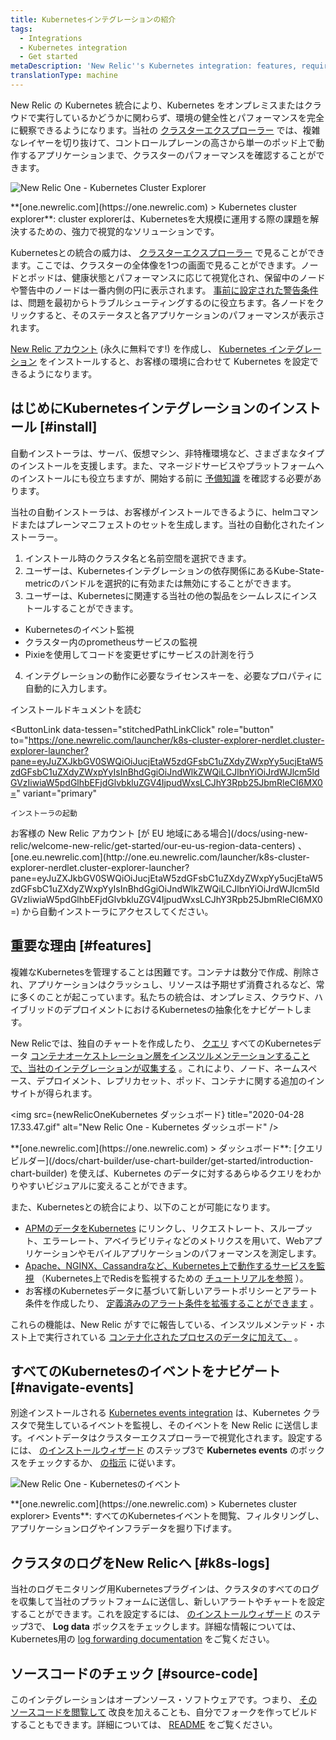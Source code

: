 ```yaml
---
title: Kubernetesインテグレーションの紹介
tags:
  - Integrations
  - Kubernetes integration
  - Get started
metaDescription: 'New Relic''s Kubernetes integration: features, requirements, and getting started.'
translationType: machine
---
```





New Relic の Kubernetes 統合により、Kubernetes をオンプレミスまたはクラウドで実行しているかどうかに関わらず、環境の健全性とパフォーマンスを完全に観察できるようになります。当社の [クラスターエクスプローラー](/docs/integrations/kubernetes-integration/cluster-explorer/kubernetes-cluster-explorer) では、複雑なレイヤーを切り抜けて、コントロールプレーンの高さから単一のポッド上で動作するアプリケーションまで、クラスターのパフォーマンスを確認することができます。

<img
  src={newRelicOneKubernetesClusterExplorer}
  title="2020-04-28 17.26.02.gif"
  alt="New Relic One - Kubernetes Cluster Explorer"
/>

<figcaption>
  **[one.newrelic.com](https://one.newrelic.com) > Kubernetes cluster explorer**: cluster explorerは、Kubernetesを大規模に運用する際の課題を解決するための、強力で視覚的なソリューションです。
</figcaption>

Kubernetesとの統合の威力は、 [クラスターエクスプローラー](/docs/integrations/kubernetes-integration/cluster-explorer/kubernetes-cluster-explorer) で見ることができます。ここでは、クラスターの全体像を1つの画面で見ることができます。ノードとポッドは、健康状態とパフォーマンスに応じて視覚化され、保留中のノードや警告中のノードは一番内側の円に表示されます。 [事前に設定された警告条件](/docs/integrations/kubernetes-integration/kubernetes-events/kubernetes-integration-predefined-alert-policy) は、問題を最初からトラブルシューティングするのに役立ちます。各ノードをクリックすると、そのステータスと各アプリケーションのパフォーマンスが表示されます。

[New Relic アカウント](https://newrelic.com/signup) (永久に無料です!) を作成し、 [Kubernetes インテグレーション](/docs/kubernetes-pixie/kubernetes-integration/installation/kubernetes-integration-install-configure/) をインストールすると、お客様の環境に合わせて Kubernetes を設定できるようになります。

## はじめにKubernetesインテグレーションのインストール [#install]

自動インストーラは、サーバ、仮想マシン、非特権環境など、さまざまなタイプのインストールを支援します。また、マネージドサービスやプラットフォームへのインストールにも役立ちますが、開始する前に [予備知識](/docs/integrations/kubernetes-integration/installation/kubernetes-installation-configuration#cloud-platforms) を確認する必要があります。

当社の自動インストーラは、お客様がインストールできるように、helmコマンドまたはプレーンマニフェストのセットを生成します。当社の自動化されたインストーラー。

1. インストール時のクラスタ名と名前空間を選択できます。
2. ユーザーは、Kubernetesインテグレーションの依存関係にあるKube-State-metricのバンドルを選択的に有効または無効にすることができます。
3. ユーザーは、Kubernetesに関連する当社の他の製品をシームレスにインストールすることができます。

* Kubernetesのイベント監視
* クラスター内のprometheusサービスの監視
* Pixieを使用してコードを変更せずにサービスの計測を行う

4. インテグレーションの動作に必要なライセンスキーを、必要なプロパティに自動的に入力します。

<ButtonGroup>
  <ButtonLink
    role="button"
    to="/docs/integrations/kubernetes-integration/installation/kubernetes-integration-install-configure"
    variant="link"
  >
    インストールドキュメントを読む
  </ButtonLink>

  <ButtonLink
    data-tessen="stitchedPathLinkClick"
    role="button"
    to="https://one.newrelic.com/launcher/k8s-cluster-explorer-nerdlet.cluster-explorer-launcher?pane=eyJuZXJkbGV0SWQiOiJucjEtaW5zdGFsbC1uZXdyZWxpYy5ucjEtaW5zdGFsbC1uZXdyZWxpYyIsInBhdGgiOiJndWlkZWQiLCJlbnYiOiJrdWJlcm5ldGVzIiwiaW5pdGlhbEFjdGlvbkluZGV4IjpudWxsLCJhY3Rpb25JbmRleCI6MX0="
    variant="primary"
  >
    インストーラの起動
  </ButtonLink>
</ButtonGroup>

<Callout variant="tip">
  お客様の New Relic アカウント [が EU 地域にある場合](/docs/using-new-relic/welcome-new-relic/get-started/our-eu-us-region-data-centers) 、 [one.eu.newrelic.com](http://one.eu.newrelic.com/launcher/k8s-cluster-explorer-nerdlet.cluster-explorer-launcher?pane=eyJuZXJkbGV0SWQiOiJucjEtaW5zdGFsbC1uZXdyZWxpYy5ucjEtaW5zdGFsbC1uZXdyZWxpYyIsInBhdGgiOiJndWlkZWQiLCJlbnYiOiJrdWJlcm5ldGVzIiwiaW5pdGlhbEFjdGlvbkluZGV4IjpudWxsLCJhY3Rpb25JbmRleCI6MX0=) から自動インストーラにアクセスしてください。
</Callout>

## 重要な理由 [#features]

複雑なKubernetesを管理することは困難です。コンテナは数分で作成、削除され、アプリケーションはクラッシュし、リソースは予期せず消費されるなど、常に多くのことが起こっています。私たちの統合は、オンプレミス、クラウド、ハイブリッドのデプロイメントにおけるKubernetesの抽象化をナビゲートします。

New Relicでは、独自のチャートを作成したり、 [クエリ](/docs/using-new-relic/data/understand-data/query-new-relic-data) すべてのKubernetesデータ [コンテナオーケストレーション層をインスツルメンテーションすることで、当社のインテグレーションが収集する](/docs/integrations/kubernetes-integration/understand-use-data/find-use-your-kubernetes-data) 。これにより、ノード、ネームスペース、デプロイメント、レプリカセット、ポッド、コンテナに関する追加のインサイトが得られます。

<img
  src={newRelicOneKubernetes ダッシュボード}
  title="2020-04-28 17.33.47.gif"
  alt="New Relic One - Kubernetes ダッシュボード"
/>

<figcaption>
  **[one.newrelic.com](https://one.newrelic.com) > ダッシュボード**: [クエリビルダー](/docs/chart-builder/use-chart-builder/get-started/introduction-chart-builder) を使えば、Kubernetes のデータに対するあらゆるクエリをわかりやすいビジュアルに変えることができます。
</figcaption>

また、Kubernetesとの統合により、以下のことが可能になります。

* [APMのデータをKubernetes](/docs/integrations/kubernetes-integration/link-your-applications/link-your-applications-kubernetes) にリンクし、リクエストレート、スループット、エラーレート、アベイラビリティなどのメトリクスを用いて、Webアプリケーションやモバイルアプリケーションのパフォーマンスを測定します。
* [Apache、NGINX、Cassandraなど、Kubernetes上で動作するサービスを監視](/docs/integrations/kubernetes-integration/link-apps-services/monitor-services-running-kubernetes) （Kubernetes上でRedisを監視するための [チュートリアルを参照](/docs/integrations/kubernetes-integration/link-apps-services/tutorial-monitor-redis-running-kubernetes) ）。
* お客様のKubernetesデータに基づいて新しいアラートポリシーとアラート条件を作成したり、 [定義済みのアラート条件を拡張することができます](/docs/integrations/kubernetes-integration/kubernetes-events/kubernetes-integration-predefined-alert-policy) 。

これらの機能は、New Relic がすでに報告している、インスツルメンテッド・ホスト上で実行されている [コンテナ化されたプロセスのデータに加えて、](/docs/infrastructure/new-relic-infrastructure/data-instrumentation/docker-instrumentation-infrastructure) 。

## すべてのKubernetesのイベントをナビゲート [#navigate-events]

別途インストールされる [Kubernetes events integration](/docs/integrations/kubernetes-integration/kubernetes-events/install-kubernetes-events-integration) は、Kubernetes クラスタで発生しているイベントを監視し、そのイベントを New Relic に送信します。イベントデータはクラスターエクスプローラーで視覚化されます。設定するには、 [のインストールウィザード](/docs/integrations/kubernetes-integration/installation/kubernetes-installation-configuration#install-wizard) のステップ3で **Kubernetes events** のボックスをチェックするか、 [の指示](/docs/integrations/kubernetes-integration/kubernetes-events/install-kubernetes-events-integration#install) に従います。

<img
  src={newRelicOneKubernetesのイベント}
  title="2020-04-28 17.40.27.gif"
  alt="New Relic One - Kubernetesのイベント"
/>

<figcaption>
  **[one.newrelic.com](https://one.newrelic.com) > Kubernetes cluster explorer> Events**: すべてのKubernetesイベントを閲覧、フィルタリングし、アプリケーションログやインフラデータを掘り下げます。
</figcaption>

## クラスタのログをNew Relicへ [#k8s-logs]

当社のログモニタリング用Kubernetesプラグインは、クラスタのすべてのログを収集して当社のプラットフォームに送信し、新しいアラートやチャートを設定することができます。これを設定するには、 [のインストールウィザード](/docs/integrations/kubernetes-integration/installation/kubernetes-installation-configuration#install-wizard) のステップ3で、 **Log data** ボックスをチェックします。詳細な情報については、Kubernetes用の [log forwarding documentation](/docs/logs/forward-logs/kubernetes-plugin-log-forwarding/) をご覧ください。

## ソースコードのチェック [#source-code]

このインテグレーションはオープンソース・ソフトウェアです。つまり、 [そのソースコードを閲覧して](https://github.com/newrelic/nri-kubernetes "新しいウィンドウにリンクが開きます。") 改良を加えることも、自分でフォークを作ってビルドすることもできます。詳細については、 [README](https://github.com/newrelic/nri-kubernetes/blob/main/README.md "新しいウィンドウにリンクが開きます。") をご覧ください。
